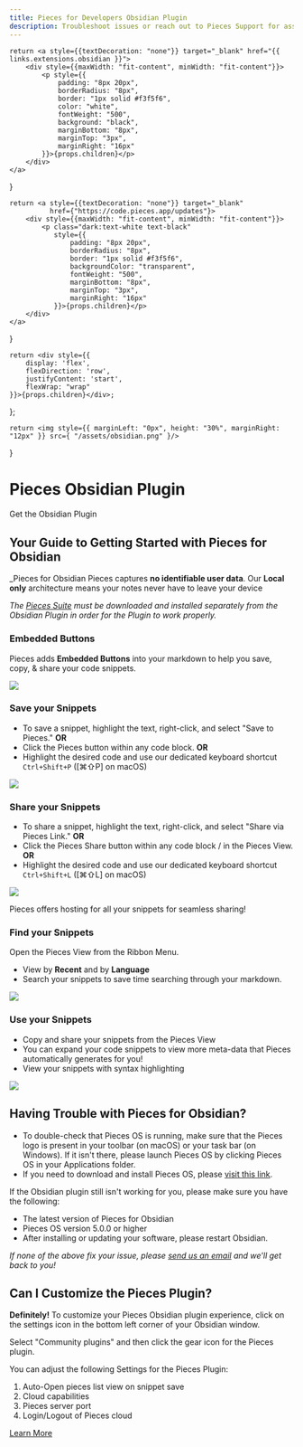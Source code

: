```yaml
---
title: Pieces for Developers Obsidian Plugin
description: Troubleshoot issues or reach out to Pieces Support for assistance with the Pieces for Developers Obsidian Plugin
---
```


<link rel="canonical" href="https://docs.pieces.app/extensions-plugins/obsidian" />

    return <a style={{textDecoration: "none"}} target="_blank" href="{{ links.extensions.obsidian }}">
        <div style={{maxWidth: "fit-content", minWidth: "fit-content"}}>
            <p style={{
                padding: "8px 20px",
                borderRadius: "8px",
                border: "1px solid #f3f5f6",
                color: "white",
                fontWeight: "500",
                background: "black",
                marginBottom: "8px",
                marginTop: "3px",
                marginRight: "16px"
            }}>{props.children}</p>
        </div>
    </a>
}

    return <a style={{textDecoration: "none"}} target="_blank"
              href={"https://code.pieces.app/updates"}>
        <div style={{maxWidth: "fit-content", minWidth: "fit-content"}}>
            <p class="dark:text-white text-black"
               style={{
                   padding: "8px 20px",
                   borderRadius: "8px",
                   border: "1px solid #f3f5f6",
                   backgroundColor: "transparent",
                   fontWeight: "500",
                   marginBottom: "8px",
                   marginTop: "3px",
                   marginRight: "16px"
               }}>{props.children}</p>
        </div>
    </a>
}

    return <div style={{
        display: 'flex',
        flexDirection: 'row',
        justifyContent: 'start',
        flexWrap: "wrap"
    }}>{props.children}</div>;
};

    return <img style={{ marginLeft: "0px", height: "30%", marginRight: "12px" }} src={ "/assets/obsidian.png" }/>
}

<GridFlexRow>
    <h1>Pieces Obsidian Plugin</h1>
</GridFlexRow>

<GridFlexRow>
    <InstallButton>Get the Obsidian Plugin</InstallButton>
    <ReleasePill children="Current Version: {{ versions.obsidian }}"></ReleasePill>
</GridFlexRow>

## Your Guide to Getting Started with Pieces for Obsidian

_Pieces for Obsidian Pieces captures **no identifiable user data**. Our **Local only** architecture means your notes never have to leave your device

_The <a target="_blank" href="{{ links.website.pfd_desktop_install }}">Pieces Suite</a> must be downloaded and installed separately from the Obsidian Plugin in order for the Plugin to work properly._

### Embedded Buttons
Pieces adds **Embedded Buttons** into your markdown to help you save, copy, & share your code snippets.

<Image zoom src="./assets/obsidian/OBSIDIAN_SAVE.gif"/>

### Save your Snippets
- To save a snippet, highlight the text, right-click, and select "Save to Pieces."
**OR**
- Click the Pieces button within any code block.
**OR**
- Highlight the desired code and use our dedicated keyboard shortcut
```Ctrl+Shift+P``` (\[⌘⇧P\] on macOS)

<Image zoom src="./assets/obsidian/OBSIDIAN_RIGHTCLICK.gif"/>

### Share your Snippets
- To share a snippet, highlight the text, right-click, and select "Share via Pieces Link."
**OR**
- Click the Pieces Share button within any code block / in the Pieces View.
**OR**
- Highlight the desired code and use our dedicated keyboard shortcut
```Ctrl+Shift+L``` (\[⌘⇧L\] on macOS)

<Image zoom src="./assets/obsidian/OBSIDIAN_SHARE.gif"/>

Pieces offers hosting for all your snippets for seamless sharing!

### Find your Snippets
Open the Pieces View from the Ribbon Menu.
- View by **Recent** and by **Language**
- Search your snippets to save time searching through your markdown.

<Image zoom src="./assets/obsidian/OBSIDIAN_SEARCH.gif"/>

### Use your Snippets
- Copy and share your snippets from the Pieces View
- You can expand your code snippets to view more meta-data that Pieces automatically generates for you!
- View your snippets with syntax highlighting

<Image zoom src="./assets/obsidian/OBSIDIAN_VIEWPIECE.gif"/>

## Having Trouble with Pieces for Obsidian?
- To double-check that Pieces OS is running, make sure that the Pieces logo is present in your toolbar (on macOS) or your task bar (on Windows). If it isn't there, please launch Pieces OS by clicking Pieces OS in your Applications folder.
- If you need to download and install Pieces OS, please <a target="_blank" href="https://docs.pieces.app/overview">visit this link</a>.

If the Obsidian plugin still isn't working for you, please make sure you have the following:
- The latest version of Pieces for Obsidian
- Pieces OS version 5.0.0 or higher
- After installing or updating your software, please restart Obsidian. 

_If none of the above fix your issue, please <a target="_blank" href="{{ links.socials.support_email }}">send us an email</a> and we'll get back to you!_

## Can I Customize the Pieces Plugin?
**Definitely!**
To customize your Pieces Obsidian plugin experience, click on the settings icon in the bottom left corner of your Obsidian window.

Select "Community plugins" and then click the gear icon for the Pieces plugin.

You can adjust the following Settings for the Pieces Plugin:
1. Auto-Open pieces list view on snippet save
2. Cloud capabilities
3. Pieces server port
4. Login/Logout of Pieces cloud

[Learn More](https://pieces.app)